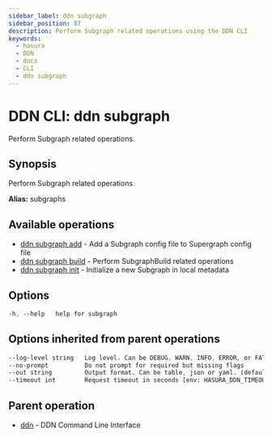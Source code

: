 ```yaml
---
sidebar_label: ddn subgraph
sidebar_position: 87
description: Perform Subgraph related operations using the DDN CLI
keywords:
  - hasura
  - DDN
  - docs
  - CLI
  - ddn subgraph
---
```


# DDN CLI: ddn subgraph

Perform Subgraph related operations.

## Synopsis

Perform Subgraph related operations

**Alias:** subgraphs

## Available operations

- [ddn subgraph add](/cli/commands/ddn_subgraph_add) - Add a Subgraph config file to Supergraph config file
- [ddn subgraph build](/cli/commands/ddn_subgraph_build) - Perform SubgraphBuild related operations
- [ddn subgraph init](/cli/commands/ddn_subgraph_init) - Initialize a new Subgraph in local metadata

## Options

```sass
-h, --help   help for subgraph
```

## Options inherited from parent operations

```sass
--log-level string   Log level. Can be DEBUG, WARN, INFO, ERROR, or FATAL. (default "INFO")
--no-prompt          Do not prompt for required but missing flags
--out string         Output format. Can be table, json or yaml. (default "table")
--timeout int        Request timeout in seconds [env: HASURA_DDN_TIMEOUT] (default 100)
```

## Parent operation

- [ddn](/cli/commands/ddn) - DDN Command Line Interface
